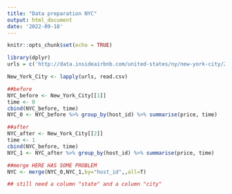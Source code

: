 ```yaml
---
title: "Data preparation NYC"
output: html_document
date: '2022-09-18'
---
```


```r
knitr::opts_chunk$set(echo = TRUE)
```

```r
library(dplyr)
urls = c('http://data.insideairbnb.com/united-states/ny/new-york-city/2022-06-03/visualisations/listings.csv', 'http://data.insideairbnb.com/united-states/ny/new-york-city/2022-09-07/visualisations/listings.csv')

New_York_City <- lapply(urls, read.csv)
```

```r
##before
NYC_before <- New_York_City[[1]]
time <- 0
cbind(NYC_before, time)
NYC_0 <- NYC_before %>% group_by(host_id) %>% summarise(price, time)

##after
NYC_after <- New_York_City[[2]]
time <- 1
cbind(NYC_before, time)
NYC_1 <- NYC_after %>% group_by(host_id) %>% summarise(price, time)

##merge HERE HAS SOME PROBLEM 
NYC <- merge(NYC_0,NYC_1,by="host_id",,all=T)

## still need a column "state" and a column "city" 
```


```r

```

